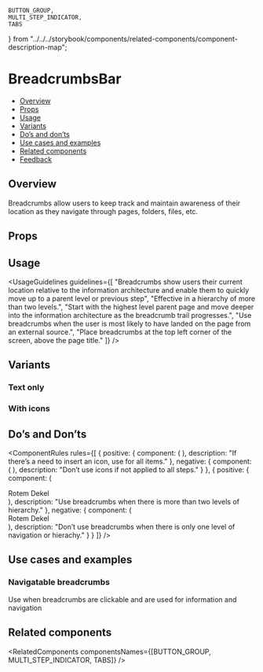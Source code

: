     BUTTON_GROUP,
    MULTI_STEP_INDICATOR,
    TABS
} from "../../../storybook/components/related-components/component-description-map";

<Meta of={BreadcrumbsBarStories} />

# BreadcrumbsBar

- [Overview](#overview)
- [Props](#props)
- [Usage](#usage)
- [Variants](#variants)
- [Do’s and don’ts](#dos-and-donts)
- [Use cases and examples](#use-cases-and-examples)
- [Related components](#related-components)
- [Feedback](#feedback)

## Overview

Breadcrumbs allow users to keep track and maintain awareness of their location as they navigate through pages, folders, files, etc.

<Canvas>
  <Story of={BreadcrumbsBarStories.Overview} />
</Canvas>

## Props

<ArgsTable story="Overview" />

## Usage

<UsageGuidelines
  guidelines={[
    "Breadcrumbs show users their current location relative to the information architecture and enable them to quickly move up to a parent level or previous step",
    "Effective in a hierarchy of more than two levels.",
    "Start with the highest level parent page and move deeper into the information architecture as the breadcrumb trail progresses.",
    "Use breadcrumbs when the user is most likely to have landed on the page from an external source.",
    "Place breadcrumbs at the top left corner of the screen, above the page title."
  ]}
/>

<TipCheckYourself />

## Variants

### Text only

<Canvas>
  <Story of={BreadcrumbsBarStories.TextOnly} />
</Canvas>

### With icons

<Canvas>
  <Story of={BreadcrumbsBarStories.WithIcons} />
</Canvas>

## Do’s and Don’ts

<ComponentRules
  rules={[
    {
      positive: {
        component: (
          <BreadcrumbsBar type={BreadcrumbsBar.types.NAVIGATION}>
            <BreadcrumbItem text="Workspace" icon={Workspace} isCurrent />
            <BreadcrumbItem text="Folder" icon={Folder} />
            <BreadcrumbItem text="Board" icon={Board} />
            <BreadcrumbItem text="Group" icon={Group} />
          </BreadcrumbsBar>
        ),
        description: "If there’s a need to insert an icon, use for all items."
      },
      negative: {
        component: (
          <BreadcrumbsBar type={BreadcrumbsBar.types.NAVIGATION}>
            <BreadcrumbItem text="Workspace" icon={Workspace} isCurrent />
            <BreadcrumbItem text="Folder" />
            <BreadcrumbItem text="Board" />
            <BreadcrumbItem text="Group" />
          </BreadcrumbsBar>
        ),
        description: "Don’t use icons if not applied to all steps."
      }
    },
    {
      positive: {
        component: (
          <DialogContentContainer className="monday-storybook-breadcrumbs-bar_inline-wrapper">
            <Avatar size={Avatar.sizes.MEDIUM} src={person3} type={Avatar.types.IMG} />
            <div className="monday-storybook-breadcrumbs-bar_column-wrapper">
              <span className="monday-storybook-breadcrumbs-bar_title">Rotem Dekel</span>
              <BreadcrumbsBar type={BreadcrumbsBar.types.NAVIGATION}>
                <BreadcrumbItem text="User research" icon={Board} />
                <BreadcrumbItem text="Video sessions" icon={Group} />
              </BreadcrumbsBar>
            </div>
          </DialogContentContainer>
        ),
        description: "Use breadcrumbs when there is more than two levels of hierarchy."
      },
      negative: {
        component: (
          <DialogContentContainer className="monday-storybook-breadcrumbs-bar_inline-wrapper">
            <Avatar size={Avatar.sizes.MEDIUM} src={person3} type={Avatar.types.IMG} />
            <div className="monday-storybook-breadcrumbs-bar_column-wrapper">
              <span className="monday-storybook-breadcrumbs-bar_title">Rotem Dekel</span>
              <BreadcrumbsBar type={BreadcrumbsBar.types.NAVIGATION}>
                <BreadcrumbItem text="User research" icon={Board} />
              </BreadcrumbsBar>
            </div>
          </DialogContentContainer>
        ),
        description: "Don’t use breadcrumbs when there is only one level of navigation or hierachy."
      }
    }
  ]}
/>

## Use cases and examples

### Navigatable breadcrumbs

Use when breadcrumbs are clickable and are used for information and navigation

<Canvas>
  <Story of={BreadcrumbsBarStories.NavigatableBreadcrumbs} />
</Canvas>

## Related components

<RelatedComponents componentsNames={[BUTTON_GROUP, MULTI_STEP_INDICATOR, TABS]} />

